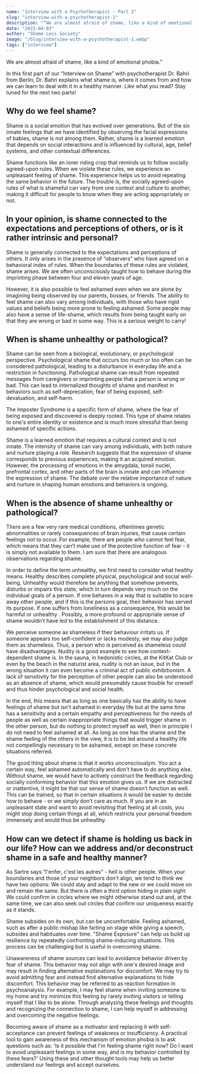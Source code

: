 ---
name: "Interview with a Psychotherapist - Part I"
slug: "interview-with-a-psychotherapist-1"
description: "“We are almost afraid of shame, like a kind of emotional phobia.” In this first part of our “Interview on Shame” with psychotherapist Dr. Bahri from Berlin, Dr. Bahri explains what shame is, where it comes from and how we can learn to deal with it in a healthy manner. Like what you read? Stay tuned for the next two parts!"
date: "2023-04-03"
author: "Shame Less Society"
image: "/blog/interview-with-a-psychotherapist-1.webp"
tags: ["interview"]
---

We are almost afraid of shame, like a kind of emotional phobia.”

In this first part of our “Interview on Shame” with psychotherapist Dr. Bahri from Berlin, Dr. Bahri explains what shame is, where it comes from and how we can learn to deal with it in a healthy manner. Like what you read? Stay tuned for the next two parts!

## Why do we feel shame?

Shame is a social emotion that has evolved over generations. But of the six innate feelings that we have identified by observing the facial expressions of babies, shame is not among them. Rather, shame is a learned emotion that depends on social interactions and is influenced by cultural, age, belief systems, and other contextual differences.

Shame functions like an inner riding crop that reminds us to follow socially agreed-upon rules. When we violate these rules, we experience an unpleasant feeling of shame. This experience helps us to avoid repeating the same behavior in the future. The trouble is, the socially agreed-upon rules of what is shameful can vary from one context and culture to another, making it difficult for people to know when they are acting appropriately or not.

## In your opinion, is shame connected to the expectations and perceptions of others, or is it rather intrinsic and personal?

Shame is generally connected to the expectations and perceptions of others. It only arises in the presence of “observers” who have agreed on a behavioral index of rules. When the boundaries of these rules are violated, shame arises. We are often unconsciously taught how to behave during the imprinting phase between four and eleven years of age.

However, it is also possible to feel ashamed even when we are alone by imagining being observed by our parents, bosses, or friends. The ability to feel shame can also vary among individuals, with those who have rigid values and beliefs being more prone to feeling ashamed. Some people may also have a sense of life-shame, which results from being taught early on that they are wrong or bad in some way. This is a serious weight to carry!

## When is shame unhealthy or pathological?

Shame can be seen from a biological, evolutionary, or psychological perspective. Psychological shame that occurs too much or too often can be considered pathological, leading to a disturbance in everyday life and a restriction in functioning. Pathological shame can result from repeated messages from caregivers or imprinting people that a person is wrong or bad. This can lead to internalized thoughts of shame and manifest in behaviors such as self-deprecation, fear of being exposed, self-devaluation, and self-harm.

The Imposter Syndrome is a specific form of shame, where the fear of being exposed and discovered is deeply rooted. This type of shame relates to one's entire identity or existence and is much more stressful than being ashamed of specific actions.

Shame is a learned emotion that requires a cultural context and is not innate. The intensity of shame can vary among individuals, with both nature and nurture playing a role. Research suggests that the expression of shame corresponds to previous experiences, making it an acquired emotion. However, the processing of emotions in the amygdala, tonsil nuclei, prefrontal cortex, and other parts of the brain is innate and can influence the expression of shame. The debate over the relative importance of nature and nurture in shaping human emotions and behaviors is ongoing.

## When is the absence of shame unhealthy or pathological?

There are a few very rare medical conditions, oftentimes genetic abnormalities or rarely consequences of brain injuries, that cause certain feelings not to occur. For example, there are people who cannot feel fear, which means that they can’t make use of the protective function of fear - it is simply not available to them. I am sure that there are analogous observations regarding shame.

In order to define the term unhealthy, we first need to consider what healthy means. Healthy describes complete physical, psychological and social well-being. Unhealthy would therefore be anything that somehow prevents, disturbs or impairs this state; which in turn depends very much on the individual goals of a person. If one behaves in a way that is suitable to scare away other people, and if this is the persons goal, their behavior has served its purpose. If one suffers from loneliness as a consequence, this would be harmful or unhealthy . Possibly, a more profound or appropriate sense of shame wouldn’t have led to the establishment of this distance.

We perceive someone as shameless if their behaviour irritats us. If someone appears too self-confident or lacks modesty, we may also judge them as shameless. Thus, a person who is perceived as shameless could have disadvantages. Nudity is a good example to see how context-dependent shame is. In the sauna, in hedonistic circles, at the KitKat Club or even by the beach in the naturist area, nudity is not an issue, but in the wrong situation it can even become a criminal act of public exhibitionism. A lack of sensitivity for the perception of other people can also be understood as an absence of shame, which would presumably cause trouble for oneself and thus hinder psychological and social health.

In the end, this means that as long as one basically has the ability to have feelings of shame but isn't ashamed in everyday life but at the same time has a sensitivity and a certain empathy and perceptiveness for the needs of people as well as certain inappropriate things that would trigger shame in the other person, but do nothing to protect myself as well, then in principle I do not need to feel ashamed at all. As long as one has the shame and the shame feeling of the others in the view, it is to be led around a healthy life not compellingly necessary to be ashamed, except on these concrete situations referred.

The good thing about shame is that it works unconsciouslym. You act a certain way, feel ashamed automatically and don't have to do anything else. Without shame, we would have to actively construct the feedback regarding socially conforming behavior that this emotion gives us. If we are distracted or inattentive, it might be that our sense of shame doesn’t function as well. This can be trained, so that in certain situations it would be easier to decide how to behave - or we simply don’t care as much. If you are in an unpleasant state and want to avoid revisiting that feeling at all costs, you might stop doing certain things at all, which restricts your personal freedom immensely and would thus be unhealthy.

## How can we detect if shame is holding us back in our life? How can we address and/or deconstruct shame in a safe and healthy manner?

As Sartre says "l'enfer, c'est les autres" - hell is other people. When your boundaries and those of your neighbors don't align, we tend to think we have two options: We could stay and adapt to the new or we could move on and remain the same. But there is often a third option hiding in plain sight: We could confirm in circles where we might otherwise stand out and, at the same time, we can also seek out circles that confirm our uniqueness exactly as it stands.

Shame subsides on its own, but can be uncomfortable. Feeling ashamed, such as after a public mishap like farting on stage while giving a speech, subsides and habituates over time. "Shame Exposure" can help us build up resilience by repeatedly confronting shame-inducing situations. This process can be challenging but is useful in overcoming shame.

Unawareness of shame sources can lead to avoidance behavior driven by fear of shame. This behavior may not align with one's desired image and may result in finding alternative explanations for discomfort. We may try to avoid admitting fear and instead find alternative explanations to hide discomfort. This behavior may be referred to as reaction formation in psychoanalysis. For example, I may feel shame when inviting someone to my home and try minimize this feeling by rarely inviting visitors or telling myself that I like to be alone. Through analyzing these feelings and thoughts and recognizing the connection to shame, I can help myself in addressing and overcoming the negative feelings.

Becoming aware of shame as a motivator and replacing it with self-acceptance can prevent feelings of weakness or insufficiency. A practical tool to gain awareness of this mechanism of emotion phobia is to ask questions such as: 'Is it possible that I'm feeling shame right now? Do I want to avoid unpleasant feelings in some way, and is my behavior controlled by these fears?' Using these and other thought tools may help us better understand our feelings and accept ourselves.

